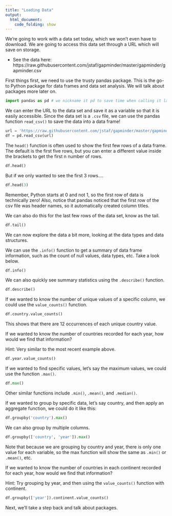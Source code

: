 ```yaml
---
title: "Loading Data"
output:
  html_document:
    code_folding: show
---
```


We're going to work with a data set today, which we won't even have to download. We are going to access this data set through a URL which will save on storage.

:::note

* See the data here: https://raw.githubusercontent.com/jstaf/gapminder/master/gapminder/gapminder.csv

:::

First things first, we need to use the trusty pandas package. This is the go-to Python package for data frames and data set analysis. We will talk about packages more later on.

```python
import pandas as pd # we nickname it pd to save time when calling it later
```

We can enter the URL to the data set and save it as a variable so that it is easily accessible. Since the data set is a `.csv` file, we can use the pandas function `read_csv()` to save the data into a data frame!

```python
url = 'https://raw.githubusercontent.com/jstaf/gapminder/master/gapminder/gapminder.csv'
df = pd.read_csv(url)
```

The `head()` function is often used to show the first few rows of a data frame. The default is the first five rows, but you can enter a different value inside the brackets to get the first n number of rows.

```python
df.head()
```

But if we only wanted to see the first 3 rows....

```python
df.head(3)
```

Remember, Python starts at 0 and not 1, so the first row of data is technically zero! Also, notice that pandas noticed that the first row of the csv file was header names, so it automatically created column titles.

We can also do this for the last few rows of the data set, know as the tail.

```python
df.tail()
```

We can now explore the data a bit more, looking at the data types and data structures.

We can use the `.info()` function to get a summary of data frame information, such as the count of null values, data types, etc. Take a look below.

```python
df.info()
```

We can also quickly see summary statistics using the `.describe()` function.

```python
df.describe()
```

If we wanted to know the number of unique values of a specific column, we could use the `value_counts()` function.

```python
df.country.value_counts()
```
This shows that there are 12 occurrences of each unique country value.

::: exercise

If we wanted to know the number of countries recorded for each year, how would we find that information?

Hint: Very similar to the most recent example above.

:::

:::solution

```python
df.year.value_counts()
```

:::

If we wanted to find specific values, let's say the maximum values, we could use the function `.max()`.

```python
df.max()
```

Other similar functions include `.min()`, `.mean()`, and `.median()`.

If we wanted to group by specific data, let's say country, and then apply an aggregate function, we could do it like this:

```python
df.groupby('country').max()
```

We can also group by multiple columns.

```python
df.groupby(['country', 'year']).max()
```

Note that because we are grouping by country and year, there is only one value for each variable, so the max function will show the same as `.min()` or `.mean()`, etc.


::: exercise

If we wanted to know the number of countries in each continent recorded for each year, how would we find that information?

Hint: Try grouping by year, and then using the `value_counts()` function with continent.

:::

:::solution

```python
df.groupby(['year']).continent.value_counts()
```

:::



Next, we'll take a step back and talk about packages.